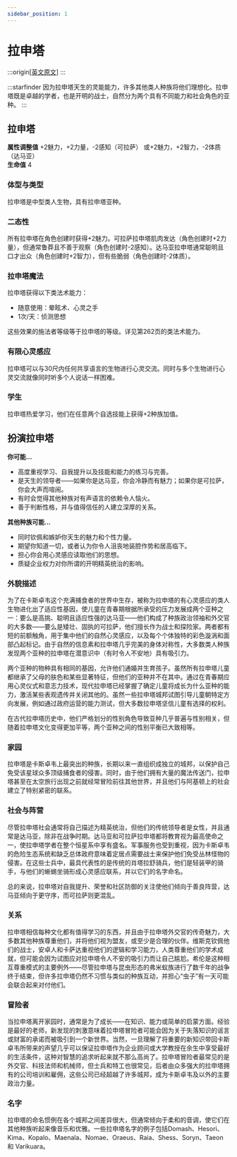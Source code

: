```yaml
---
sidebar_position: 1
---
```


# 拉申塔

:::origin[[英文原文](https://www.aonsrd.com/Races.aspx?ItemName=Lashunta)]
:::

:::starfinder
因为拉申塔天生的灵能能力，许多其他类人种族将他们理想化。拉申塔既是卓越的学者，也是开明的战士，自然分为两个具有不同能力和社会角色的亚种。
:::

## 拉申塔

**属性调整值** +2魅力，+2力量，-2感知（可拉萨） 或+2魅力，+2智力，-2体质（达马亚）  
**生命值** 4

### 体型与类型

拉申塔是中型类人生物，具有拉申塔亚种。

### 二态性

所有拉申塔在角色创建时获得+2魅力。可拉萨拉申塔肌肉发达（角色创建时+2力量），但通常鲁莽且不善于观察（角色创建时-2感知）。达马亚拉申塔通常聪明且口才出众（角色创建时+2智力），但有些脆弱（角色创建时-2体质）。

### 拉申塔魔法

拉申塔获得以下类法术能力：
- 随意使用：晕眩术、心灵之手
- 1次/天：侦测思想

这些效果的施法者等级等于拉申塔的等级。详见第262页的类法术能力。

### 有限心灵感应

拉申塔可以与30尺内任何共享语言的生物进行心灵交流。同时与多个生物进行心灵交流就像同时听多个人说话一样困难。

### 学生

拉申塔热爱学习，他们在任意两个自选技能上获得+2种族加值。

## 扮演拉申塔

**你可能...**
- 高度重视学习、自我提升以及技能和能力的练习与完善。
- 是天生的领导者——如果你是达马亚，你会冷静而有魅力；如果你是可拉萨，你会大声而喧闹。
- 有时会觉得其他种族对有声语言的依赖令人恼火。
- 善于判断性格，并与值得信任的人建立深厚的关系。

**其他种族可能...**
- 同时钦佩和嫉妒你天生的魅力和个性力量。
- 期望你知道一切，或者认为你令人沮丧地装腔作势和居高临下。
- 担心你会用心灵感应读取他们的思想。
- 质疑企业权力对你所谓的开明精英统治的影响。

### 外貌描述

为了在卡斯卓韦这个充满捕食者的世界中生存，被称为拉申塔的有心灵感应的类人生物进化出了适应性基因，使儿童在青春期根据所承受的压力发展成两个亚种之一：要么是高挑、聪明且适应性强的达马亚——他们构成了种族政治领袖和外交官的大多数——要么是矮壮、固执的可拉萨，他们擅长作为战士和探险家。两者都有短的前额触角，用于集中他们的自然心灵感应，以及每个个体独特的彩色漩涡和面部凸起标记。由于自然的信息素和拉申塔几乎完美的身体对称性，大多数类人种族发现两个亚种的拉申塔在潜意识中（有时令人不安地）具有吸引力。

两个亚种的物种具有相同的基因，允许他们通婚并生育孩子。虽然所有拉申塔儿童都继承了父母的肤色和某些显著特征，但他们的亚种并不在其中。通过在青春期应用心灵仪式和意志力技术，现代拉申塔已经掌握了确定儿童将成长为什么亚种的能力，激活某些表观遗传并关闭其他的。虽然一些拉申塔城邦试图引导儿童朝特定方向发展，例如通过政府运营的能力测试，但大多数拉申塔坚信儿童有选择的权利。

在古代拉申塔历史中，他们严格划分的性别角色导致亚种几乎普遍与性别相关，但随着拉申塔文化变得更加平等，两个亚种之间的性别平衡已大致相等。

### 家园

拉申塔是卡斯卓韦上最突出的种族，长期以来一直组织成独立的城邦，以保护自己免受该星球众多顶级捕食者的侵害。同时，由于他们拥有大量的魔法传送门，拉申塔甚至在太空旅行出现之前就经常冒险前往其他世界，并且他们与阿基顿上的社会建立了特别紧密的联系。

### 社会与阵营

尽管拉申塔社会通常将自己描述为精英统治，但他们的传统领导者是女性，并且通常是达马亚，除非在战争时期。达马亚和可拉萨拉申塔都将教育视为最高使命之一，使拉申塔学者在整个恒星系中享有盛名。军事服务也受到重视，因为卡斯卓韦的危险生态系统和缺乏总体政府意味着定居点需要战士来保护他们免受丛林怪物的侵害。在这些士兵中，最具代表性的是传统的肖塔拉舒骑兵，他们是轻装甲的骑手，与他们的蜥蜴坐骑形成心灵感应联系，并以它们的名字命名。

总的来说，拉申塔对自我提升、荣誉和社区防御的关注使他们倾向于善良阵营，达马亚倾向于更守序，而可拉萨则更混乱。

### 关系

拉申塔相信每种文化都有值得学习的东西，并且由于拉申塔外交官的传奇魅力，大多数其他种族尊重他们，并将他们视为盟友，或至少是合理的伙伴。维斯克钦佩他们的战士，安卓人和卡萨达重视他们的逻辑和学习能力，人类尊重他们的学术成就，但可能会因为试图应对拉申塔令人不安的吸引力而让自己尴尬。希伦是这种相互尊重模式的主要例外——尽管拉申塔与昆虫形态的弗米蚁族进行了数千年的战争终于结束，但许多拉申塔仍然不习惯与类似的种族互动，并担心“虫子”有一天可能会联合起来对付他们。

### 冒险者

当拉申塔离开家园时，通常是为了成长——在知识、能力或简单的启蒙方面。经验是最好的老师，新发现的刺激意味着拉申塔冒险者可能会因为关于失落知识的谣言或财富的承诺而被吸引到一个新世界。当然，一旦理解了将重要的新知识带回卡斯卓韦所带来的声望几乎可以保证拉申塔作为企业顾问或大学教授在余生中享受最好的生活条件，这种对智慧的追求听起来就不那么高尚了。拉申塔冒险者最常见的是外交官、科技法师和机械师，但士兵和特工也很常见，后者由众多强大的拉申塔拥有的公司培训和雇佣，这些公司已经超越了许多城邦，成为卡斯卓韦及以外的主要政治力量。

### 名字

拉申塔的命名惯例在各个城邦之间差异很大，但通常倾向于柔和的音调，使它们在其他种族听起来像音乐和优雅。一些拉申塔名字的例子包括Domash、Hesori、Kima、Kopalo、Maenala、Nomae、Oraeus、Raia、Shess、Soryn、Taeon 和 Varikuara。